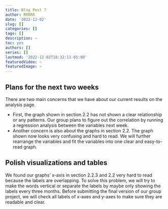 ```yaml
---
title: Blog Post 7
author: RRRRR
date: '2022-12-02'
slug: []
categories: []
tags: []
description: ~
toc: yes
authors: []
series: []
lastmod: '2022-12-02T18:32:11-05:00'
featuredVideo: ~
featuredImage: ~
---
```


## Plans for the next two weeks

There are two main concerns that we have about our current results on the analysis page. 

* First, the graph shown in section 2.2 has not shown a clear relationship or any patterns. Our group plans to figure out the correlation by running a regression analysis between the variables next week. 
* Another concern is also about the graphs in section 2.2. The graph shown now looks very confusing and hard to read. We will further rearrange the variables and fit the variables into one clear and easy-to-read graph.

## Polish visualizations and tables

We found our graphs’ x-axis in section 2.2.3 and 2.2 very hard to read because the labels are overlapping. To solve this problem, we will try to make the words vertical or separate the labels by maybe only showing the labels every three months. Before submitting the final version of our group project, we will check all labels of x-axes and y-axes to make sure they are readable and clear.
